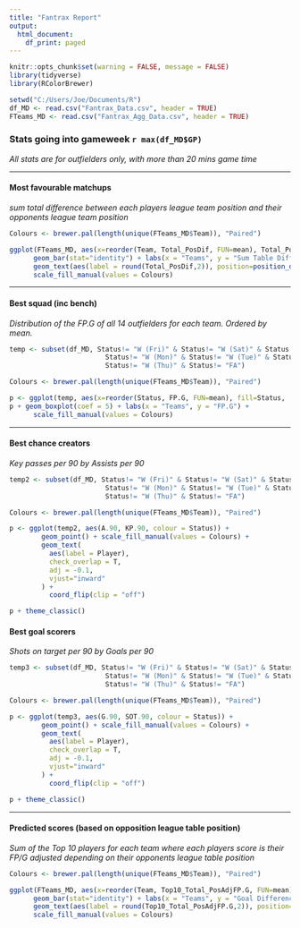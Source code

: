 ---
title: "Fantrax Report"
output:
  html_document:
    df_print: paged
---

```{r, echo = FALSE, message=FALSE}
knitr::opts_chunk$set(warning = FALSE, message = FALSE) 
library(tidyverse)
library(RColorBrewer)

setwd("C:/Users/Joe/Documents/R")
df_MD <- read.csv("Fantrax_Data.csv", header = TRUE)
FTeams_MD <- read.csv("Fantrax_Agg_Data.csv", header = TRUE)

```

### Stats going into gameweek `r max(df_MD$GP)` 
*All stats are for outfielders only, with more than 20 mins game time*

***
#### Most favourable matchups
*sum total difference between each players league team position and their opponents league team position*

```{r, echo = FALSE, fig.height = 6, fig.width = 10}

Colours <- brewer.pal(length(unique(FTeams_MD$Team)), "Paired")

ggplot(FTeams_MD, aes(x=reorder(Team, Total_PosDif, FUN=mean), Total_PosDif, fill=Team)) +
      geom_bar(stat="identity") + labs(x = "Teams", y = "Sum Table Difference") +
      geom_text(aes(label = round(Total_PosDif,2)), position=position_dodge(width=0.9), vjust=-0.25) + 
      scale_fill_manual(values = Colours)
```

***
#### Best squad (inc bench)
*Distribution of the FP.G of all 14 outfielders for each team. Ordered by mean.*

```{r, echo = FALSE, fig.height = 6, fig.width = 10}

temp <- subset(df_MD, Status!= "W (Fri)" & Status!= "W (Sat)" & Status!= "W (Sun)" & 
                        Status!= "W (Mon)" & Status!= "W (Tue)" & Status!= "W (Wed)" &
                        Status!= "W (Thu)" & Status!= "FA")

Colours <- brewer.pal(length(unique(FTeams_MD$Team)), "Paired")

p <- ggplot(temp, aes(x=reorder(Status, FP.G, FUN=mean), fill=Status,  y=FP.G))
p + geom_boxplot(coef = 5) + labs(x = "Teams", y = "FP.G") + 
      scale_fill_manual(values = Colours)

```

***
#### Best chance creators
*Key passes per 90 by Assists per 90*

```{r, echo = FALSE, fig.height = 6, fig.width = 10}

temp2 <- subset(df_MD, Status!= "W (Fri)" & Status!= "W (Sat)" & Status!= "W (Sun)" & 
                        Status!= "W (Mon)" & Status!= "W (Tue)" & Status!= "W (Wed)" &
                        Status!= "W (Thu)" & Status!= "FA")

Colours <- brewer.pal(length(unique(FTeams_MD$Team)), "Paired")

p <- ggplot(temp2, aes(A.90, KP.90, colour = Status)) +
        geom_point() + scale_fill_manual(values = Colours) +
        geom_text(
          aes(label = Player),
          check_overlap = T,
          adj = -0.1,
          vjust="inward"
        ) +
          coord_flip(clip = "off")

p + theme_classic()
```

#### Best goal scorers
*Shots on target per 90 by Goals per 90*

```{r, echo = FALSE, fig.height = 6, fig.width = 10}

temp3 <- subset(df_MD, Status!= "W (Fri)" & Status!= "W (Sat)" & Status!= "W (Sun)" & 
                        Status!= "W (Mon)" & Status!= "W (Tue)" & Status!= "W (Wed)" &
                        Status!= "W (Thu)" & Status!= "FA")

Colours <- brewer.pal(length(unique(FTeams_MD$Team)), "Paired")

p <- ggplot(temp3, aes(G.90, SOT.90, colour = Status)) +
        geom_point() + scale_fill_manual(values = Colours) +
        geom_text(
          aes(label = Player),
          check_overlap = T,
          adj = -0.1,
          vjust="inward"
        ) +
          coord_flip(clip = "off")

p + theme_classic()
```

***
#### Predicted scores (based on opposition league table position)
*Sum of the Top 10 players for each team where each players score is their FP/G adjusted depending on their opponents league table position*

```{r, echo = FALSE, fig.height = 6, fig.width = 10}

Colours <- brewer.pal(length(unique(FTeams_MD$Team)), "Paired")

ggplot(FTeams_MD, aes(x=reorder(Team, Top10_Total_PosAdjFP.G, FUN=mean), Top10_Total_PosAdjFP.G, fill=Team)) +
      geom_bar(stat="identity") + labs(x = "Teams", y = "Goal Difference Adjusted Prediction") +
      geom_text(aes(label = round(Top10_Total_PosAdjFP.G,2)), position=position_dodge(width=0.9), vjust=-0.25) +
      scale_fill_manual(values = Colours)
```
